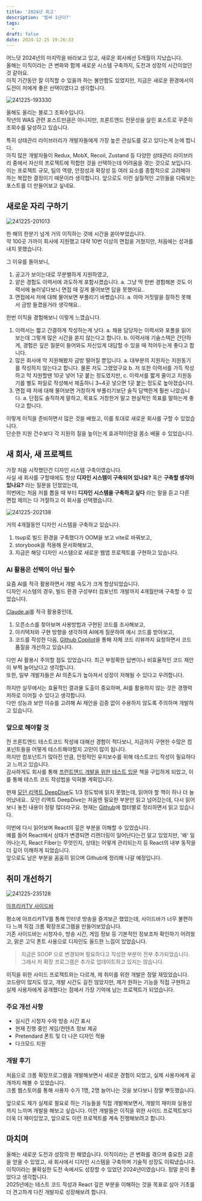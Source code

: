 ```yaml
---
title: '2024년 회고'
description: '벌써 1년이?'
tags:
  - 
draft: false
date: 2024-12-25 19:26:33
---
```


어느덧 2024년의 마지막을 바라보고 있고, 새로운 회사에선 5개월이 지났습니다.  
올해는 이직이라는 큰 변화와 함께 새로운 시스템 구축까지, 도전과 성장의 시간이었던 것 같아요.  
이직 기간동안 잘 이직할 수 있을까 하는 불안함도 있었지만, 지금은 새로운 환경에서의 도전이 저에게 좋은 선택이였다고 생각합니다.

![241225-193330](/posts/2024_review/241225-193330.png)

올해도 올리는 블로그 조회수입니다.  
작년의 WAS 관련 포스트만큼은 아니지만, 프론트엔드 전문성을 살린 포스트로 꾸준히 조회수를 달성하고 있습니다.  

특히 상태관리 라이브러리가 개발자들에게 가장 높은 관심도를 갖고 있다는게 눈에 띕니다.   
아직 많은 개발자들이 Redux, MobX, Recoil, Zustand 등 다양한 상태관리 라이브러리 중에서 자신의 프로젝트에 적합한 것을 선택하는데 어려움을 겪는 것으로 보입니다.  
이는 프로젝트 규모, 팀의 역량, 안정성과 확장성 등 여러 요소를 종합적으로 고려해야 하는 복잡한 결정이기 때문이라 생각합니다.
앞으로도 이런 실질적인 고민들을 다뤄보는 포스트를 더 만들어보고 싶네요.

## 새로운 자리 구하기

![241225-201013](/posts/2024_review/241225-201013.png)

한 해의 한분기 넘게 거의 이직하는 것에 시간을 쏟아부었습니다.  
약 100곳 가까이 회사에 지원했고 대략 10번 이상의 면접을 거쳤지만, 처음에는 성과를 내지 못했습니다.

그 이유를 돌아보니,

1. 공고가 보이는대로 무분별하게 지원하였고,
2. 얕은 경험도 이력서에 과도하게 포함시켰습니다.
  a. 그냥 딱 한번 경험해본 것도 이력서에 눌러넣다보니 면접 때 깊게 물어보면 답을 못했어요..
3. 면접에서 저에 대해 물어보면 부풀리기 바빴습니다.
  a. 아마 거짓말을 잘하진 못해서 금방 들켰을거라 생각해요..

한번 이직을 경험해보니 이렇게 느꼈습니다.

1. 이력서는 짧고 간결하게 작성하는게 낫다.
  a. 채용 담당자는 이력서와 포폴을 읽어보는데 그렇게 많은 시간을 쏟지 않는다고 합니다.
  b. 이력서에 기술스택은 간단하게, 경험은 깊은 질문이 들어와도 자신있게 대답할 수 있을 때 적어두는게 좋다고 합니다.
2. 많은 회사에 막 지원해봤자 금방 떨어질 뿐입니다.
  a. 대부분의 지원자는 지원동기를 작성하지 않는다고 합니다. 물론 저도 그랬었구요
  b. 저 또한 이력서를 가득 작성하고 막 지원할땐 10곳 넣어 1곳 붙는 정도였지만,
  c. 이력서를 짧게 줄이고 지원동기를 별도 파일로 작성해서 제출하니 3~4곳 넣으면 1곳 붙는 정도로 높아졌습니다.
3. 면접 때 저에 대해 물어보면 거창하게 부풀리기보단 솔직 담백한게 훨씬 나았습니다.
  a. 단점도 솔직하게 말하고, 목표도 거창한거 말고 현실적인 목표를 말하는게 좋다고 합니다.

이렇게 이직을 준비하면서 많은 것을 배웠고, 이를 토대로 새로운 회사를 구할 수 있었습니다.  
단순한 지원 건수보다 각 지원의 질을 높이는게 효과적이란걸 몸소 배울 수 있었습니다.

## 새 회사, 새 프로젝트

가장 처음 시작했던건 디자인 시스템 구축이였습니다.  
사실 새 회사를 구할때에도 항상 **디자인 시스템이 구축되어 있나요?** 혹은 **구축할 생각이 있나요?** 라는 질문을 던졌었는데,  
이번에는 처음 저를 뽑을 때 부터 **디자인 시스템을 구축하고 싶다** 라는 말을 듣고 다른 면접 제의는 다 거절하고 이 회사를 선택했습니다.

![241225-202138](/posts/2024_review/241225-202138.png)

거의 4개월동안 디자인 시스템을 구축하고 있습니다.

1. tsup로 빌드 환경을 구축했다가 OOM을 보고 vite로 바꿔보고,
2. storybook을 적용해 문서화해보고,
3. 지금은 해당 디자인 시스템으로 새로운 웹앱 프로젝트를 구현하고 있습니다.

### AI 활용은 선택이 아닌 필수

요즘 AI를 적극 활용하면서 개발 속도가 크게 항샹되었습니다.  
디자인 시스템의 경우, 빌드 환경 구성부터 컴포넌트 개발까지 4개월만에 구축할 수 있었습니다.

[Claude.ai](https://claude.ai)를 적극 활용중인데,
1. 오픈소스를 찾아보며 사용방법과 구현된 코드를 조사해보고,
2. 아키텍처와 구현 방향을 생각하여 AI에게 질문하여 예시 코드를 받아보고,
3. 코드를 작성한 다음, [Github Copilot](https://github.com/features/copilot)을 통해 자체 코드 리뷰까지 요청하면서 코드 품질을 개선하고 있습니다.

다만 AI 활용시 주의할 점도 있었습니다. 최근 부정확한 답변이나 비효율적인 코드 제안이 부쩍 늘어났다고 생각합니다.  
또한, 일부 개발자들은 AI 의존도가 높아져서 성장이 저해될 수 있다고 우려합니다.

하지만 실무에서는 효율적인 결과물 도출이 중요하며, AI를 활용하지 않는 것은 경쟁력 저하로 이어질 수 있다고 생각합니다.  
다만 성능과 보안 이슈를 고려해 AI 제안을 검증 없이 수용하지 않도록 주의하며 개발하고 있습니다.

### 앞으로 해야할 것

전 프론트엔드 테스트코드 작성에 대해선 경험이 적다보니, 지금까지 구현한 수많은 컴포넌트들을 어떻게 테스트해야할지 고민이 많이 됩니다.  
하지만 컴포넌트가 많아진 만큼, 안정적인 유지보수를 위해 테스트코드 작성이 필요하다고 느끼고 있습니다.  
감사하게도 회사를 통해 [프런트엔드 개발을 위한 테스트 입문](https://www.yes24.com/product/goods/127005970) 책을 구입하게 되었고, 이를 통해 테스트 코드 작성법을 익혀볼 계획입니다.

현재 [모던 리액트 DeepDive](https://www.yes24.com/product/goods/123161563)도 1/3 정도밖에 읽지 못했는데, 읽어야 할 책이 하나 더 늘어났네요..
모던 리액트 DeepDive는 처음엔 필요한 부분만 읽고 넘어갔는데, 다시 읽어보니 놓친 내용이 정말 많더라구요. 현재는 [Github](https://github.com/kdh379/modern-react-deep-dive)에 챕터별로 정리하면서 읽고 있습니다.

이번에 다시 읽어보며 React의 깊은 부분을 이해할 수 있었습니다.  
예를 들어 React에서 상태가 변경되면 리렌더링이 일어난다는건 알고 있었지만, '왜' 일어나는지, React Fiber는 무엇인지, 상태는 어떻게 관리되는지 등 React의 내부 동작을 더 깊이 이해하게 되었습니다.  
앞으로도 남은 부분을 꼼꼼히 읽으며 Github에 정리해 나갈 예정입니다.

## 취미 개선하기

![241225-235128](/posts/2024_review/241225-235128.png)

[아프리카TV 사이드바](https://chromewebstore.google.com/detail/%EC%95%84%ED%94%84%EB%A6%AC%EC%B9%B4tv-%EC%82%AC%EC%9D%B4%EB%93%9C%EB%B0%94/fapgpdhegdechbimnaoalcnmeikcjbfk?pli=1)

평소에 아프리카TV를 통해 인터넷 방송을 즐겨보곤 했었는데, 사이드바가 너무 불편하다 느껴 직접 크롬 확장프로그램을 만들어보았습니다.    
기존 사이드바는 시청자수, 방송 시간, 게임 정보 등 기본적인 정보조차 확인하기 어려웠고, 맑은 고딕 폰트 사용으로 디자인도 올드한 느낌이 있었습니다.

> 지금은 SOOP 으로 변경되며 필요하다고 작성한 부분이 전부 추가되었습니다.
> 그래서 저 확장 프로그램은 추가로 업데이트하고 있지는 않습니다.

이직을 위한 사이드 프로젝트와는 다르게, 제 취미를 위한 개발은 정말 재밌었습니다.  
코드량이 많지도 않고, 개발 시간도 길진 않았지만, 제가 원하는 기능을 직접 구현하고 실제 사용자에게 공개했다는 점에서 가장 기억에 남는 프로젝트가 되었습니다.

### 주요 개선 사항

- 실시간 시청자 수와 방송 시간 표시
- 현재 진행 중인 게임/컨텐츠 정보 제공
- Pretendard 폰트 및 더 나은 디자인 적용
- 다크모드 지원

### 개발 후기

처음으로 크롬 확장프로그램을 개발해보면서 새로운 경험이 되었고, 실제 사용자에게 공개까지 해볼 수 있었습니다.  
크롬 웹스토어를 통해 사용자 수가 1명, 2명 늘어나는 것을 보다보니 정말 뿌듯했습니다.

앞으로도 제가 실제로 필요로 하는 기능들을 직접 개발해보면서, 개발의 재미와 실용성까지 느끼며 개발을 해보고 싶습니다. 이런 개발들은 이직을 위한 사이드 프로젝트보다 더욱 더 재미있었고, 앞으로도 이런 프로젝트를 계속 진행해보려고 합니다.

## 마치며

올해는 새로운 도전과 성장의 한 해였습니다. 이직이라는 큰 변화를 겪으며 중요한 교훈을 얻을 수 있었고, 새 회사에서 디자인 시스템을 구축하며 기술적 성장도 이뤄냈습니다.
이직이라는 불확실한 도전 속에서도 성장할 수 있었던 2024년이였습니다. 정말 운이 좋았다고 생각합니다.  
2025년에는 테스트 코드 작성과 React 깊은 부분을 이해하는 것을 목표로 삼아 기초를 더 견고하게 다진 개발자로 성장해보려 합니다.